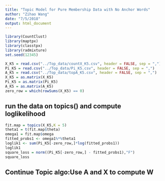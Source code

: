 ```yaml
---
title: "Topic Model for Pure Membership Data with No Anchor Words"
author: "Zihao Wang"
date: "7/5/2018"
output: html_document
---
```


```r
library(CountClust)
library(maptpx)
library(classtpx)
library(radmixture)
set.seed(12345)
```

```r
X_K5 = read.csv("../Top_data/countX_K5.csv", header = FALSE, sep = ",")
Pi_K5 = read.csv("../Top_data/Pi_K5.csv", header = FALSE, sep = ",")
A_K5 = read.csv("../Top_data/topA_K5.csv", header = FALSE, sep = ",")
X_K5 = as.matrix(X_K5)
Pi_K5 = as.matrix(Pi_K5)
A_K5 = as.matrix(A_K5)
zero_row = which(rowSums(X_K5) == 0)

```

## run the data on topics() and compute loglikelihood
```r
fit.map = topics(X_K5,K = 5)
theta1 = t(fit.map$theta)
omega1 = fit.map$omega
fitted_probs1 <- omega1%*%theta1
loglik1 <- sum(Pi_K5[-zero_row,]*log(fitted_probs1))
loglik1
square_loss = norm((Pi_K5[-zero_row,] - fitted_probs1),"F")
square_loss
```


## Continue Topic algo:Use A and X to compute W
```r


```










